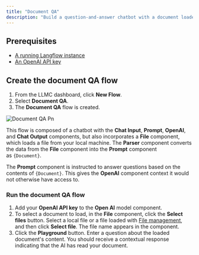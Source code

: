 ```yaml
---
title: "Document QA"
description: "Build a question-and-answer chatbot with a document loaded from local memory. "
---
```


## **Prerequisites**[**​**](https://docs.langflow.org/document-qa#prerequisites)

- [A running Langflow instance](https://docs.langflow.org/get-started-installation)
- [An OpenAI API key](https://platform.openai.com/)

## **Create the document QA flow**[**​**](https://docs.langflow.org/document-qa#create-the-document-qa-flow)

1. From the LLMC dashboard, click **New Flow**.
2. Select **Document QA**.
3. The **Document QA** flow is created.

![Document QA Pn](/images/documentQA.png)

This flow is composed of a chatbot with the **Chat Input**, **Prompt**, **OpenAI**, and **Chat Output** components, but also incorporates a **File** component, which loads a file from your local machine. The **Parser** component converts the data from the **File** component into the **Prompt** component as `{Document}`.

The **Prompt** component is instructed to answer questions based on the contents of `{Document}`. This gives the **OpenAI** component context it would not otherwise have access to.

### **Run the document QA flow**[**​**](https://docs.langflow.org/document-qa#run-the-document-qa-flow)

1. Add your **OpenAI API key** to the **Open AI** model component.
2. To select a document to load, in the **File** component, click the **Select files** button. Select a local file or a file loaded with [File management](https://docs.langflow.org/concepts-file-management), and then click **Select file**. The file name appears in the component.
3. Click the **Playground** button. Enter a question about the loaded document's content. You should receive a contextual response indicating that the AI has read your document.